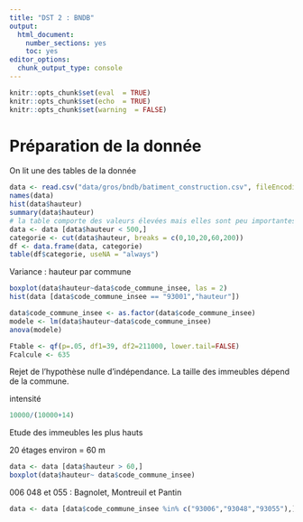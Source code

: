 ```yaml
---
title: "DST 2 : BNDB"
output:
  html_document:
    number_sections: yes
    toc: yes
editor_options:
  chunk_output_type: console
---
```


```r
knitr::opts_chunk$set(eval  = TRUE)
knitr::opts_chunk$set(echo  = TRUE)
knitr::opts_chunk$set(warning  = FALSE)
``` 





# Préparation de la donnée

On lit une des tables de la donnée

```r
data <- read.csv("data/gros/bndb/batiment_construction.csv", fileEncoding = "UTF-8")
names(data)
hist(data$hauteur)
summary(data$hauteur)
# la table comporte des valeurs élevées mais elles sont peu importantes
data <- data [data$hauteur < 500,]
categorie <- cut(data$hauteur, breaks = c(0,10,20,60,200))
df <- data.frame(data, categorie)
table(df$categorie, useNA = "always")
```

Variance : hauteur par commune

```r
boxplot(data$hauteur~data$code_commune_insee, las = 2)
hist(data [data$code_commune_insee == "93001","hauteur"])
```

```r
data$code_commune_insee <- as.factor(data$code_commune_insee)
modele <- lm(data$hauteur~data$code_commune_insee)
anova(modele)
```

```r
Ftable <- qf(p=.05, df1=39, df2=211000, lower.tail=FALSE)
Fcalcule <- 635
```

Rejet de l'hypothèse nulle d'indépendance. La taille des immeubles dépend de la commune.

intensité

```r
10000/(10000+14)
```

Etude des immeubles les plus hauts

20 étages environ = 60 m

```r
data <- data [data$hauteur > 60,]
boxplot(data$hauteur~ data$code_commune_insee)
```

006 048 et 055 : Bagnolet, Montreuil et Pantin


```r
data <- data [data$code_commune_insee %in% c("93006","93048","93055"),]

```

